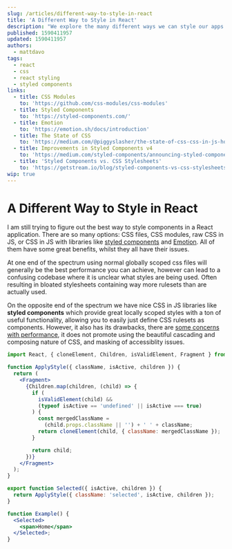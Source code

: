 ```yaml
---
slug: /articles/different-way-to-style-in-react
title: 'A Different Way to Style in React'
description: "We explore the many different ways we can style our apps in ReactJS. What's good about them and any potential issues."
published: 1590411957
updated: 1590411957
authors:
  - mattdavo
tags:
  - react
  - css
  - react styling
  - styled components
links:
  - title: CSS Modules
    to: 'https://github.com/css-modules/css-modules'
  - title: Styled Components
    to: 'https://styled-components.com/'
  - title: Emotion
    to: 'https://emotion.sh/docs/introduction'
  - title: The State of CSS
    to: 'https://medium.com/@piggyslasher/the-state-of-css-css-in-js-how-styled-components-is-solving-the-problems-weve-had-for-decades-d8abbc8bc148'
  - title: Improvements in Styled Components v4
    to: 'https://medium.com/styled-components/announcing-styled-components-v4-better-faster-stronger-3fe1aba1a112'
  - title: 'Styled Components vs. CSS Stylesheets'
    to: 'https://getstream.io/blog/styled-components-vs-css-stylesheets/'
wip: true
---
```


# A Different Way to Style in React

I am still trying to figure out the best way to style components in a React application. There are so many options: CSS files, CSS modules, raw CSS in JS, or CSS in JS with libraries like [styled components](https://styled-components.com/) and [Emotion](https://emotion.sh/docs/introduction). All of them have some great benefits, whilst they all have their issues.

At one end of the spectrum using normal globally scoped css files will generally be the best performance you can achieve, however can lead to a confusing codebase where it is unclear what styles are being used. Often resulting in bloated stylesheets containing way more rulesets than are actually used.

On the opposite end of the spectrum we have nice CSS in JS libraries like **styled components** which provide great locally scoped styles with a ton of useful functionality, allowing you to easily just define CSS rulesets as components. However, it also has its drawbacks, there are [some concerns with performance](https://medium.com/ansarada-thinking/styled-components-v4-the-good-the-bad-and-something-completely-different-e891139e0138), it does not promote using the beautiful cascading and composing nature of CSS, and masking of accessiblity issues.

```jsx
import React, { cloneElement, Children, isValidElement, Fragment } from 'react';

function ApplyStyle({ className, isActive, children }) {
  return (
    <Fragment>
      {Children.map(children, (child) => {
        if (
          isValidElement(child) &&
          (typeof isActive == 'undefined' || isActive === true)
        ) {
          const mergedClassName =
            (child.props.className || '') + ' ' + className;
          return cloneElement(child, { className: mergedClassName });
        }

        return child;
      })}
    </Fragment>
  );
}

export function Selected({ isActive, children }) {
  return ApplyStyle({ className: 'selected', isActive, children });
}

function Example() {
  <Selected>
    <span>Home</span>
  </Selected>;
}
```
